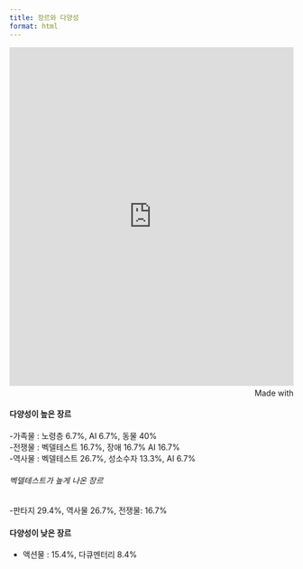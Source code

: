 ```yaml
---
title: 장르와 다양성
format: html
---
```




<iframe src='https://flo.uri.sh/visualisation/23759456/embed' title='Interactive or visual content' class='flourish-embed-iframe' frameborder='0' scrolling='no' style='width:100%;height:600px;' sandbox='allow-same-origin allow-forms allow-scripts allow-downloads allow-popups allow-popups-to-escape-sandbox allow-top-navigation-by-user-activation'></iframe><div style='width:100%!;margin-top:4px!important;text-align:right!important;'><a class='flourish-credit' href='https://public.flourish.studio/visualisation/23759456/?utm_source=embed&utm_campaign=visualisation/23759456' target='_top' style='text-decoration:none!important'><img alt='Made with Flourish' src='https://public.flourish.studio/resources/made_with_flourish.svg' style='width:105px!important;height:16px!important;border:none!important;margin:0!important;'> </a></div>

  
#### 다양성이 높은 장르

-가족물 : 노령층 6.7%, AI 6.7%, 동물 40%  
-전쟁물 : 벡델테스트 16.7%, 장애 16.7% AI 16.7%  
-역사물 : 벡델테스트 26.7%, 성소수자 13.3%, AI 6.7%


###### 벡델테스트가 높게 나온 장르

-판타지 29.4%, 역사물 26.7%, 전쟁물: 16.7%


#### 다양성이 낮은 장르

- 액션물 : 15.4%, 다큐멘터리 8.4%
